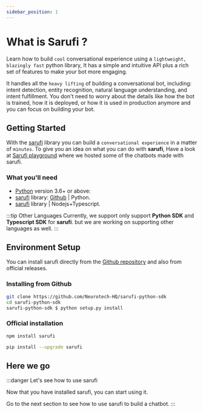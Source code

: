 ```yaml
---
sidebar_position: 1
---
```



# What is Sarufi ?

Learn how to build ```cool``` conversational experience using a ```lightweight, blazingly fast``` python library, It has a simple and intuitive API plus a rich set of features to make your bot more engaging.

It handles all the ```heavy lifting``` of building a conversational bot, including: intent detection, entity recognition, natural language understanding, and intent fulfillment. You don't need to worry about the details like how the bot is trained, how it is deployed, or how it is used in production anymore and you can focus on building your bot.

## Getting Started

With the [sarufi](https://github.com/Neurotech-HQ/sarufi-python-sdk) library you can build a ```conversational experience``` in a matter of ```minutes```. To give you an idea on what you can do with **sarufi**, Have a look at [Sarufi playground](https://playground.sarufi.io/) where we hosted some of the chatbots made with sarufi.

### What you'll need

- [Python](https://www.python.org/downloads/) version 3.6+ or above:
- [sarufi](https://github.com/Neurotech-HQ/sarufi-python-sdk) library: [Github](https://github.com/Neurotech-HQ/sarufi-python-sdk) | Python.
- [sarufi](https://github.com/flexcodelabs/sarufi) library | Nodejs+Typescript.

:::tip Other Languages
Currently, we support only support **Python SDK** and **Typescript SDK** for **sarufi**. but we are working on supporting other languages as well.
:::

## Environment Setup

You can install sarufi directly from the [Github repository](https://github.com/Neurotech-HQ/sarufi-python-sdk) and also from official releases.

### Installing from Github

<Tabs>
<TabItem value="py" label="Python">

```bash
git clone https://github.com/Neurotech-HQ/sarufi-python-sdk
cd sarufi-python-sdk
sarufi-python-sdk $ python setup.py install
```
</TabItem>
</Tabs>

### Official installation

<Tabs>
<TabItem value="js" label="JavaScript">

```bash
npm install sarufi
```
</TabItem>

<TabItem value="py" label="Python">

```bash
pip install --upgrade sarufi
```

</TabItem>
</Tabs>

## Here we go

:::danger Let's see how to use sarufi

 Now that you have installed sarufi, you can start using it.

 Go to the next section to see how to use sarufi to build a chatbot.
:::
